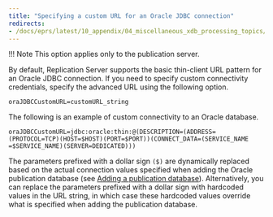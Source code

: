 ```yaml
---
title: "Specifying a custom URL for an Oracle JDBC connection"
redirects:
- /docs/eprs/latest/10_appendix/04_miscellaneous_xdb_processing_topics/01_publications_and_subscriptions_server_conf_options/05_specify_custom_url_for_oracle_jdbc
---
```


<div id="specify_custom_url_for_oracle_jdbc" class="registered_link"></div>

!!! Note
    This option applies only to the publication server.

By default, Replication Server supports the basic thin-client URL pattern for an Oracle JDBC connection. If you need to specify custom connectivity credentials, specify the advanced URL using the following option.

`oraJDBCCustomURL=customURL_string`

The following is an example of custom connectivity to an Oracle database.

```text
oraJDBCCustomURL=jdbc:oracle:thin:@(DESCRIPTION=(ADDRESS=(PROTOCOL=TCP)(HOST=$HOST)(PORT=$PORT))(CONNECT_DATA=(SERVICE_NAME =$SERVICE_NAME)(SERVER=DEDICATED)))
```

The parameters prefixed with a dollar sign ``($)`` are dynamically replaced based on the actual connection values specified when adding the Oracle publication database (see [Adding a publication database](../../../05_smr_operation/02_creating_publication/02_adding_pub_database/#adding_pub_database)). Alternatively, you can replace the parameters prefixed with a dollar sign with hardcoded values in the URL string, in which case these hardcoded values override what is specified when adding the publication database.

